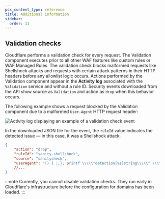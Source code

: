 ```yaml
---
pcx_content_type: reference
title: Additional information
sidebar:
  order: 11
---
```



## Validation checks

Cloudflare performs a validation check for every request. The Validation component executes prior to all other WAF features like custom rules or WAF Managed Rules. The validation check blocks malformed requests like Shellshock attacks and requests with certain attack patterns in their HTTP headers before any <GlossaryTooltip term="allowlist">allowlist</GlossaryTooltip> logic occurs. Actions performed by the Validation component appear in the **Activity log** associated with the `Validation` service and without a rule ID. Security events downloaded from the API show source as `Validation` and action as `drop` when this behavior occurs.

The following example shows a request blocked by the Validation component due to a malformed `User-Agent` HTTP request header:

![Activity log displaying an example of a validation check event](~/assets/images/waf/validation-service.png)

In the downloaded JSON file for the event, the `ruleId` value indicates the detected issue — in this case, it was a Shellshock attack.

```json null {3}
{
	"action": "drop",
	"ruleId": "sanity-shellshock",
	"source": "sanitycheck",
	"userAgent": "() { :;}; printf \\\\\"detection[%s]string\\\\\" \\\\\"TjcLLwVzBtLzvbN\\\\"
	//...
}
```

:::note
Currently, you cannot disable validation checks. They run early in Cloudflare's infrastructure before the configuration for domains has been loaded.
:::
